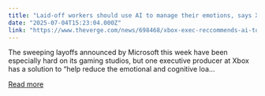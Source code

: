 ```yaml
---
title: "Laid-off workers should use AI to manage their emotions, says Xbox producer"
date: "2025-07-04T15:23:04.000Z"
link: "https://www.theverge.com/news/698468/xbox-exec-reccommends-ai-to-laid-off-staff"
---
```


The sweeping layoffs announced by Microsoft this week have been especially hard on its gaming studios, but one executive producer at Xbox has a solution to “help reduce the emotional and cognitive loa...

[Read more](https://www.theverge.com/news/698468/xbox-exec-reccommends-ai-to-laid-off-staff)

